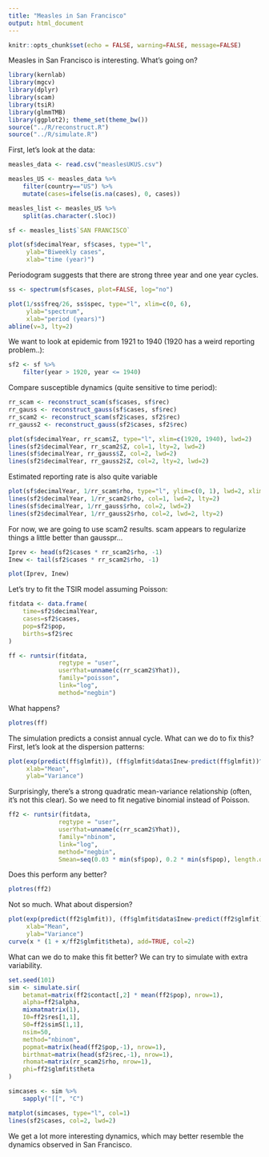 ```yaml
---
title: "Measles in San Francisco"
output: html_document
---
```


```r
knitr::opts_chunk$set(echo = FALSE, warning=FALSE, message=FALSE)
```

Measles in San Francisco is interesting. What's going on?

```r
library(kernlab)
library(mgcv)
library(dplyr)
library(scam)
library(tsiR)
library(glmmTMB)
library(ggplot2); theme_set(theme_bw())
source("../R/reconstruct.R")
source("../R/simulate.R")
```

First, let's look at the data:

```r
measles_data <- read.csv("measlesUKUS.csv")

measles_US <- measles_data %>% 
	filter(country=="US") %>%
	mutate(cases=ifelse(is.na(cases), 0, cases))

measles_list <- measles_US %>%
	split(as.character(.$loc))

sf <- measles_list$`SAN FRANCISCO`

plot(sf$decimalYear, sf$cases, type="l",
	 ylab="Biweekly cases",
	 xlab="time (year)")
```

Periodogram suggests that there are strong three year and one year cycles.

```r
ss <- spectrum(sf$cases, plot=FALSE, log="no")

plot(1/ss$freq/26, ss$spec, type="l", xlim=c(0, 6),
	 ylab="spectrum",
	 xlab="period (years)")
abline(v=3, lty=2)
```

We want to look at epidemic from 1921 to 1940 (1920 has a weird reporting problem..):

```r
sf2 <- sf %>% 
	filter(year > 1920, year <= 1940)
```

Compare susceptible dynamics (quite sensitive to time period):

```r
rr_scam <- reconstruct_scam(sf$cases, sf$rec)
rr_gauss <- reconstruct_gauss(sf$cases, sf$rec)
rr_scam2 <- reconstruct_scam(sf2$cases, sf2$rec)
rr_gauss2 <- reconstruct_gauss(sf2$cases, sf2$rec)

plot(sf$decimalYear, rr_scam$Z, type="l", xlim=c(1920, 1940), lwd=2)
lines(sf2$decimalYear, rr_scam2$Z, col=1, lty=2, lwd=2)
lines(sf$decimalYear, rr_gauss$Z, col=2, lwd=2)
lines(sf2$decimalYear, rr_gauss2$Z, col=2, lty=2, lwd=2)
```

Estimated reporting rate is also quite variable

```r
plot(sf$decimalYear, 1/rr_scam$rho, type="l", ylim=c(0, 1), lwd=2, xlim=c(1920, 1940))
lines(sf2$decimalYear, 1/rr_scam2$rho, col=1, lwd=2, lty=2)
lines(sf$decimalYear, 1/rr_gauss$rho, col=2, lwd=2)
lines(sf2$decimalYear, 1/rr_gauss2$rho, col=2, lwd=2, lty=2)
```

For now, we are going to use scam2 results. scam appears to regularize things a little better than gausspr...

```r
Iprev <- head(sf2$cases * rr_scam2$rho, -1)
Inew <- tail(sf2$cases * rr_scam2$rho, -1)

plot(Iprev, Inew)
```

Let's try to fit the TSIR model assuming Poisson:

```r
fitdata <- data.frame(
	time=sf2$decimalYear,
	cases=sf2$cases,
	pop=sf2$pop,
	births=sf2$rec
)

ff <- runtsir(fitdata,
			  regtype = "user",
			  userYhat=unname(c(rr_scam2$Yhat)),
			  family="poisson",
			  link="log",
			  method="negbin")
```

What happens?

```r
plotres(ff)
```

The simulation predicts a consist annual cycle.
What can we do to fix this? First, let's look at the dispersion patterns:

```r
plot(exp(predict(ff$glmfit)), (ff$glmfit$data$Inew-predict(ff$glmfit))^2,
	 xlab="Mean",
	 ylab="Variance")
```

Surprisingly, there's a strong quadratic mean-variance relationship (often, it's not this clear). So we need to fit negative binomial instead of Poisson. 

```r
ff2 <- runtsir(fitdata,
			  regtype = "user",
			  userYhat=unname(c(rr_scam2$Yhat)),
			  family="nbinom",
			  link="log",
			  method="negbin",
			  Smean=seq(0.03 * min(sf$pop), 0.2 * min(sf$pop), length.out=50))
```

Does this perform any better?

```r
plotres(ff2)
```

Not so much. What about dispersion?

```r
plot(exp(predict(ff2$glmfit)), (ff$glmfit$data$Inew-predict(ff2$glmfit))^2,
	 xlab="Mean",
	 ylab="Variance")
curve(x * (1 + x/ff2$glmfit$theta), add=TRUE, col=2)
```

What can we do to make this fit better? We can try to simulate with extra variability.

```r
set.seed(101)
sim <- simulate.sir(
	betamat=matrix(ff2$contact[,2] * mean(ff2$pop), nrow=1),
	alpha=ff2$alpha,
	mixmatmatrix(1),
	I0=ff2$res[1,1],
	S0=ff2$simS[1,1],
	nsim=50,
	method="nbinom",
	popmat=matrix(head(ff2$pop,-1), nrow=1),
	birthmat=matrix(head(sf2$rec,-1), nrow=1),
	rhomat=matrix(rr_scam2$rho, nrow=1),
	phi=ff2$glmfit$theta
)

simcases <- sim %>%
	sapply("[[", "C")

matplot(simcases, type="l", col=1)
lines(sf2$cases, col=2, lwd=2)
```

We get a lot more interesting dynamics, which may better resemble the dynamics observed in San Francisco.


